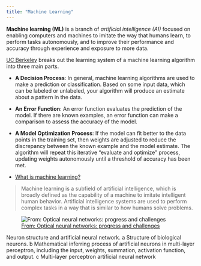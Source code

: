 ```yaml
---
title: "Machine Learning"
---
```


**Machine learning (ML)** is a branch of *artificial intelligence (AI)* focused on enabling computers and machines to imitate the way that humans learn, to perform tasks autonomously, and to improve their performance and accuracy through experience and exposure to more data.

[UC Berkeley](https://ischoolonline.berkeley.edu/blog/what-is-machine-learning/){.external target='_blank'} breaks out the learning system of a machine learning algorithm into three main parts.

- **A Decision Process**: In general, machine learning algorithms are used to make a prediction or classification. Based on some input data, which can be labeled or unlabeled, your algorithm will produce an estimate about a pattern in the data.
- **An Error Function**: An error function evaluates the prediction of the model. If there are known examples, an error function can make a comparison to assess the accuracy of the model.
- **A Model Optimization Process**: If the model can fit better to the data points in the training set, then weights are adjusted to reduce the discrepancy between the known example and the model estimate. The algorithm will repeat this iterative “evaluate and optimize” process, updating weights autonomously until a threshold of accuracy has been met.

- [What is machine learning?](https://www.ibm.com/think/topics/machine-learning){.external target='_blank'}

> Machine learning is a subfield of artificial intelligence, which is broadly defined as the capability of a machine to imitate intelligent human behavior. Artificial intelligence systems are used to perform complex tasks in a way that is similar to how humans solve problems.

![[From: Optical neural networks: progress and challenges](https://www.nature.com/articles/s41377-024-01590-3){.external target='_blank'}](https://media.springernature.com/full/springer-static/image/art%3A10.1038%2Fs41377-024-01590-3/MediaObjects/41377_2024_1590_Fig3_HTML.png?as=webp)

Neuron structure and artificial neural network. a Structure of biological neurons. b Mathematical inferring process of artificial neurons in multi-layer perceptron, including the input, weights, summation, activation function, and output. c Multi-layer perceptron artificial neural network